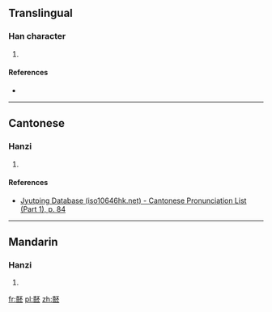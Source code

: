 ==Translingual==

===Han character===
{{Han char|rn=30|rad=口|as=14|sn=17|four=|canj=土口一火一 (GRMFM)|ids=⿰[[喜]][[丕]]}}

# {{defn|Han|sort=口14}}

====References====
* {{Han ref|kx=0211.160|dkj=04437|dj=0434.120|hdz=10695.090|uh=567D|ud=22141}}

----

==Cantonese==

===Hanzi===
{{yue-hanzi|jyut=[[pei2]]|y=pei2}}

# {{defn|lang=yue|sort=口14}}

====References====
*[http://www.iso10646hk.net/jp/document/download.jsp Jyutping Database (iso10646hk.net) - Cantonese Pronunciation List (Part 1), p. 84]

----

==Mandarin==

===Hanzi===
{{cmn-hanzi|pin=[[pǐ]] ([[pi3]])|wg=p'i<sup>3</sup>}}

# {{defn|lang=cmn|sort=口14}}

[[fr:噽]]
[[pl:噽]]
[[zh:噽]]